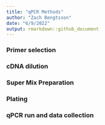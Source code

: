 ```yaml
---
title: "qPCR Methods"
author: "Zach Bengtsson"
date: "6/9/2022"
output: rmarkdown::github_document
---
```


### Primer selection

### cDNA dilution

### Super Mix Preparation

### Plating

### qPCR run and data collection


